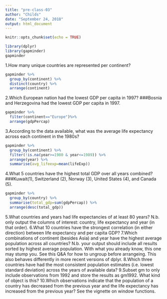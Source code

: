 ```yaml
---
title: "pre-class-03"
author: "Childs"
date: "September 24, 2018"
output: html_document
---
```


```r
knitr::opts_chunk$set(echo = TRUE)
```

```r
library(dplyr)
library(gapminder)
gapminder
```

1.How many unique countries are represented per continent?
```r
gapminder %>%
  group_by(continent) %>%
  distinct(country) %>%
  arrange(continent)
```


2.Which European nation had the lowest GDP per capita in 1997?
###Bosnia and Herzegovina had the lowest GDP per capita in 1997.

```r
gapminder %>%
  filter(continent=="Europe")%>%
  arrange(gdpPercap)

``` 


3.According to the data available, what was the average life expectancy across each continent in the 1980s?

```r
gapminder %>%
  group_by(continent) %>%
  filter(!is.na(year>=1980 & year<=1989)) %>% 
  arrange(year) %>%
  summarise(avg_lifeexp=mean(lifeExp))
```

4.What 5 countries have the highest total GDP over all years combined?
###Kuwait(1), Switzerland (2), Norway (3), United States (4), and Canada (5).
```r
gapminder %>%
  group_by(country) %>%
  summarise(total_gdp=sum(gdpPercap)) %>%
  arrange(desc(total_gdp))

```

5.What countries and years had life expectancies of at least 80 years? N.b. only output the columns of interest: country, life expectancy and year (in that order).
6.What 10 countries have the strongest correlation (in either direction) between life expectancy and per capita GDP?
7.Which combinations of continent (besides Asia) and year have the highest average population across all countries? N.b. your output should include all results sorted by highest average population. With what you already know, this one may stump you. See this Q&A for how to ungroup before arrangeing. This also behaves differently in more recent versions of dplyr.
8.Which three countries have had the most consistent population estimates (i.e. lowest standard deviation) across the years of available data?
9.Subset gm to only include observations from 1992 and store the results as gm1992. What kind of object is this?
10.Which observations indicate that the population of a country has decreased from the previous year and the life expectancy has increased from the previous year? See the vignette on window functions.